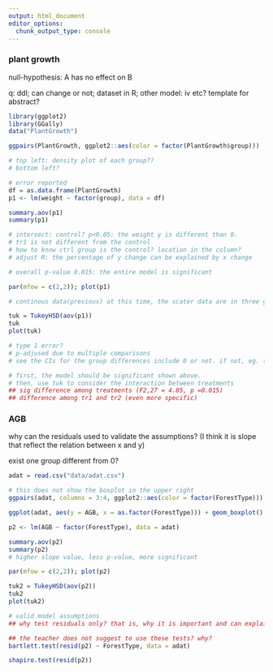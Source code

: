 ```yaml
---
output: html_document
editor_options: 
  chunk_output_type: console
---
```


### plant growth

null-hypothesis: A has no effect on B

q: ddl; can change or not; dataset in R; other model: iv etc? template for abstract?

```r
library(ggplot2)
library(GGally)
data("PlantGrowth")

ggpairs(PlantGrowth, ggplot2::aes(color = factor(PlantGrowth$group)))

# top left: density plot of each group??
# bottom left?
```

```r

# error reported
df = as.data.frame(PlantGrowth)
p1 <- lm(weight ~ factor(group), data = df)

summary.aov(p1)
summary(p1)

# intersect: control? p<0.05: the weight y is different than 0.
# tr1 is not different from the control
# how to know ctrl group is the control? location in the column?
# adjust R: the percentage of y change can be explained by x change

# overall p-value 0.015: the entire model is significant
```

```r
par(mfow = c(2,2)); plot(p1)

# continous data(previous) at this time, the scater data are in three groups
```

```r
tuk = TukeyHSD(aov(p1))
tuk
plot(tuk)

# type 1 error?
# p-adjused due to multiple comparisons
# see the CIs for the group differences include 0 or not. if not, eg. tr2-tr1, means their difference is significant

# first, the model should be significant shown above.
# then, use tuk to consider the interaction between treatments
## sig difference among treatments (F2,27 = 4.85, p =0.015)
## difference among tr1 and tr2 (even more specific)
```

### AGB

why can the residuals used to validate the assumptions? (I think it is slope that reflect the relation between x and y)

exist one group different from 0?

```r

adat = read.csv("data/adat.csv")

# this does not show the boxplot in the upper right
ggpairs(adat, columns = 3:4, ggplot2::aes(color = factor(ForestType)))

ggplot(adat, aes(y = AGB, x = as.factor(ForestType))) + geom_boxplot()
```

```r
p2 <- lm(AGB ~ factor(ForestType), data = adat)

summary.aov(p2)
summary(p2)
# higher slope value, less p-value, more significant

par(mfow = c(2,2)); plot(p2)

tuk2 = TukeyHSD(aov(p2))
tuk2
plot(tuk2)
```

```r
# valid model assumptions
## why test residuals only? that is, why it is important and can explain the assumption

## the teacher does not suggest to use these tests? why?
bartlett.test(resid(p2) ~ ForestType, data = adat)

shapiro.test(resid(p2))
```
